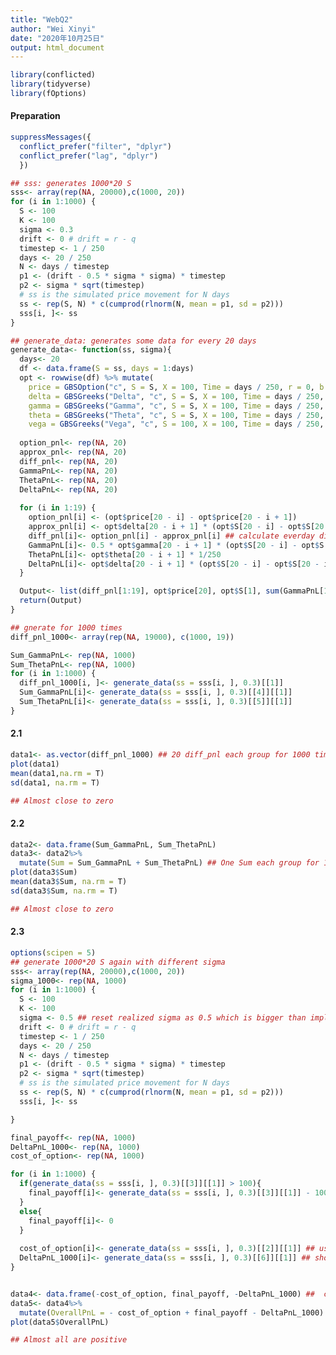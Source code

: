 ```yaml
---
title: "WebQ2"
author: "Wei Xinyi"
date: "2020年10月25日"
output: html_document
---
```


```r

library(conflicted) 
library(tidyverse)
library(fOptions) 
```


#### Preparation
```r
suppressMessages({ 
  conflict_prefer("filter", "dplyr")
  conflict_prefer("lag", "dplyr") 
  })

## sss: generates 1000*20 S
sss<- array(rep(NA, 20000),c(1000, 20))
for (i in 1:1000) {
  S <- 100
  K <- 100
  sigma <- 0.3
  drift <- 0 # drift = r - q
  timestep <- 1 / 250
  days <- 20 / 250
  N <- days / timestep
  p1 <- (drift - 0.5 * sigma * sigma) * timestep
  p2 <- sigma * sqrt(timestep)
  # ss is the simulated price movement for N days
  ss <- rep(S, N) * c(cumprod(rlnorm(N, mean = p1, sd = p2)))
  sss[i, ]<- ss
}

## generate_data: generates some data for every 20 days
generate_data<- function(ss, sigma){
  days<- 20
  df <- data.frame(S = ss, days = 1:days) 
  opt <- rowwise(df) %>% mutate(
    price = GBSOption("c", S = S, X = 100, Time = days / 250, r = 0, b = 0, sigma = sigma)@price, 
    delta = GBSGreeks("Delta", "c", S = S, X = 100, Time = days / 250, r = 0, b = 0, sigma = sigma), 
    gamma = GBSGreeks("Gamma", "c", S = S, X = 100, Time = days / 250, r = 0, b = 0, sigma = sigma),
    theta = GBSGreeks("Theta", "c", S = S, X = 100, Time = days / 250, r = 0, b = 0, sigma = sigma),
    vega = GBSGreeks("Vega", "c", S = 100, X = 100, Time = days / 250, r = 0, b = 0, sigma = sigma))
  
  option_pnl<- rep(NA, 20)
  approx_pnl<- rep(NA, 20)
  diff_pnl<- rep(NA, 20)
  GammaPnL<- rep(NA, 20)
  ThetaPnL<- rep(NA, 20)
  DeltaPnL<- rep(NA, 20)
                   
  for (i in 1:19) {
    option_pnl[i] <- (opt$price[20 - i] - opt$price[20 - i + 1])
    approx_pnl[i] <- opt$delta[20 - i + 1] * (opt$S[20 - i] - opt$S[20 - i + 1]) + 0.5 * opt$gamma[20 - i + 1] * (opt$S[20 - i] - opt$S[20 - i + 1]) ** 2 + opt$vega[20 - i + 1] * 0 + opt$theta[20 - i + 1] * 1/250 
    diff_pnl[i]<- option_pnl[i] - approx_pnl[i] ## calculate everday difference
    GammaPnL[i]<- 0.5 * opt$gamma[20 - i + 1] * (opt$S[20 - i] - opt$S[20 - i + 1]) ** 2
    ThetaPnL[i]<- opt$theta[20 - i + 1] * 1/250 
    DeltaPnL[i]<- opt$delta[20 - i + 1] * (opt$S[20 - i] - opt$S[20 - i + 1])
  }

  Output<- list(diff_pnl[1:19], opt$price[20], opt$S[1], sum(GammaPnL[1:19]), sum(ThetaPnL[1:19]), sum(DeltaPnL[1:19])) 
  return(Output)
}

## gnerate for 1000 times
diff_pnl_1000<- array(rep(NA, 19000), c(1000, 19))

Sum_GammaPnL<- rep(NA, 1000)
Sum_ThetaPnL<- rep(NA, 1000)
for (i in 1:1000) {
  diff_pnl_1000[i, ]<- generate_data(ss = sss[i, ], 0.3)[[1]]
  Sum_GammaPnL[i]<- generate_data(ss = sss[i, ], 0.3)[[4]][[1]]
  Sum_ThetaPnL[i]<- generate_data(ss = sss[i, ], 0.3)[[5]][[1]]
}
```

#### 2.1
```r
data1<- as.vector(diff_pnl_1000) ## 20 diff_pnl each group for 1000 times(20000 numbers)
plot(data1)
mean(data1,na.rm = T)
sd(data1, na.rm = T)

## Almost close to zero
```

#### 2.2
```r
data2<- data.frame(Sum_GammaPnL, Sum_ThetaPnL)
data3<- data2%>%
  mutate(Sum = Sum_GammaPnL + Sum_ThetaPnL) ## One Sum each group for 1000 times
plot(data3$Sum)
mean(data3$Sum, na.rm = T)
sd(data3$Sum, na.rm = T)

## Almost close to zero
```

#### 2.3
```r
options(scipen = 5)
## generate 1000*20 S again with different sigma
sss<- array(rep(NA, 20000),c(1000, 20))
sigma_1000<- rep(NA, 1000)
for (i in 1:1000) {
  S <- 100
  K <- 100
  sigma <- 0.5 ## reset realized sigma as 0.5 which is bigger than implied sigma 0.3
  drift <- 0 # drift = r - q
  timestep <- 1 / 250
  days <- 20 / 250
  N <- days / timestep
  p1 <- (drift - 0.5 * sigma * sigma) * timestep
  p2 <- sigma * sqrt(timestep)
  # ss is the simulated price movement for N days
  ss <- rep(S, N) * c(cumprod(rlnorm(N, mean = p1, sd = p2)))
  sss[i, ]<- ss

}

final_payoff<- rep(NA, 1000)
DeltaPnL_1000<- rep(NA, 1000)
cost_of_option<- rep(NA, 1000)

for (i in 1:1000) {
  if(generate_data(ss = sss[i, ], 0.3)[[3]][[1]] > 100){
    final_payoff[i]<- generate_data(ss = sss[i, ], 0.3)[[3]][[1]] - 100
  }
  else{
    final_payoff[i]<- 0
  }
  
  cost_of_option[i]<- generate_data(ss = sss[i, ], 0.3)[[2]][[1]] ## use the option price at day0 
  DeltaPnL_1000[i]<- generate_data(ss = sss[i, ], 0.3)[[6]][[1]] ## should calculate the sum of daily deltaPnL
}


data4<- data.frame(-cost_of_option, final_payoff, -DeltaPnL_1000) ##  cost of option is negative & position in underlying is to the opposite of delta
data5<- data4%>%
  mutate(OverallPnL = - cost_of_option + final_payoff - DeltaPnL_1000)
plot(data5$OverallPnL)

## Almost all are positive
```